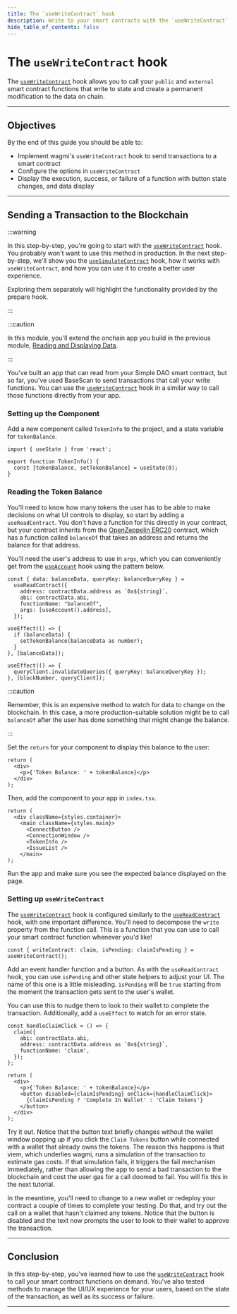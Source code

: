```yaml
---
title: The `useWriteContract` hook
description: Write to your smart contracts with the `useWriteContract` hook.
hide_table_of_contents: false
---
```


# The `useWriteContract` hook

The [`useWriteContract`] hook allows you to call your `public` and `external` smart contract functions that write to state and create a permanent modification to the data on chain.

---

## Objectives

By the end of this guide you should be able to:

- Implement wagmi's `useWriteContract` hook to send transactions to a smart contract
- Configure the options in `useWriteContract`
- Display the execution, success, or failure of a function with button state changes, and data display

---

## Sending a Transaction to the Blockchain

:::warning

In this step-by-step, you're going to start with the [`useWriteContract`] hook. You probably won't want to use this method in production. In the next step-by-step, we'll show you the [`useSimulateContract`](https://wagmi.sh/react/api/hooks/useSimulateContract) hook, how it works with `useWriteContract`, and how you can use it to create a better user experience.

Exploring them separately will highlight the functionality provided by the prepare hook.

:::

:::caution

In this module, you'll extend the onchain app you build in the previous module, [Reading and Displaying Data].

:::

You've built an app that can read from your Simple DAO smart contract, but so far, you've used BaseScan to send transactions that call your write functions. You can use the [`useWriteContract`] hook in a similar way to call those functions directly from your app.

### Setting up the Component

Add a new component called `TokenInfo` to the project, and a state variable for `tokenBalance`.

```tsx
import { useState } from 'react';

export function TokenInfo() {
  const [tokenBalance, setTokenBalance] = useState(0);
}
```

### Reading the Token Balance

You'll need to know how many tokens the user has to be able to make decisions on what UI controls to display, so start by adding a `useReadContract`. You don't have a function for this directly in your contract, but your contract inherits from the [OpenZeppelin ERC20] contract, which has a function called `balanceOf` that takes an address and returns the balance for that address.

You'll need the user's address to use in `args`, which you can conveniently get from the [`useAccount`] hook using the pattern below.

```tsx
const { data: balanceData, queryKey: balanceQueryKey } =
  useReadContract({
    address: contractData.address as `0x${string}`,
    abi: contractData.abi,
    functionName: "balanceOf",
    args: [useAccount().address],
  });

useEffect(() => {
  if (balanceData) {
    setTokenBalance(balanceData as number);
  }
}, [balanceData]);

useEffect(() => {
  queryClient.invalidateQueries({ queryKey: balanceQueryKey });
}, [blockNumber, queryClient]);
```

:::caution

Remember, this is an expensive method to watch for data to change on the blockchain. In this case, a more production-suitable solution might be to call `balanceOf` after the user has done something that might change the balance.

:::

Set the `return` for your component to display this balance to the user:

```tsx
return (
  <div>
    <p>{'Token Balance: ' + tokenBalance}</p>
  </div>
);
```

Then, add the component to your app in `index.tsx`.

```tsx
return (
  <div className={styles.container}>
    <main className={styles.main}>
      <ConnectButton />
      <ConnectionWindow />
      <TokenInfo />
      <IssueList />
    </main>
);
```

Run the app and make sure you see the expected balance displayed on the page.

### Setting up `useWriteContract`

The [`useWriteContract`] hook is configured similarly to the [`useReadContract`] hook, with one important difference. You'll need to decompose the `write` property from the function call. This is a function that you can use to call your smart contract function whenever you'd like!

```tsx
const { writeContract: claim, isPending: claimIsPending } = useWriteContract();
```

Add an event handler function and a button. As with the `useReadContract` hook, you can use `isPending` and other state helpers to adjust your UI. The name of this one is a little misleading. `isPending` will be `true` starting from the moment the transaction gets sent to the user's wallet.

You can use this to nudge them to look to their wallet to complete the transaction. Additionally, add a `useEffect` to watch for an error state.

```tsx
const handleClaimClick = () => {
  claim({
    abi: contractData.abi,
    address: contractData.address as `0x${string}`,
    functionName: 'claim',
  });
};

return (
  <div>
    <p>{'Token Balance: ' + tokenBalance}</p>
    <button disabled={claimIsPending} onClick={handleClaimClick}>
      {claimIsPending ? 'Complete In Wallet' : 'Claim Tokens'}
    </button>
  </div>
);
```

Try it out. Notice that the button text briefly changes without the wallet window popping up if you click the `Claim Tokens` button while connected with a wallet that already owns the tokens. The reason this happens is that viem, which underlies wagmi, runs a simulation of the transaction to estimate gas costs. If that simulation fails, it triggers the fail mechanism immediately, rather than allowing the app to send a bad transaction to the blockchain and cost the user gas for a call doomed to fail. You will fix this in the next tutorial.

In the meantime, you'll need to change to a new wallet or redeploy your contract a couple of times to complete your testing. Do that, and try out the call on a wallet that hasn't claimed any tokens. Notice that the button is disabled and the text now prompts the user to look to their wallet to approve the transaction.

---

## Conclusion

In this step-by-step, you've learned how to use the [`useWriteContract`] hook to call your smart contract functions on demand. You've also tested methods to manage the UI/UX experience for your users, based on the state of the transaction, as well as its success or failure.

---

[wagmi]: https://wagmi.sh/
[`useWriteContract`]: https://wagmi.sh/react/hooks/useWriteContract
[`usePrepareContractWrite`]: https://wagmi.sh/react/prepare-hooks/usePrepareContractWrite
[Reading and Displaying Data]: ../reading-and-displaying-data/useAccount
[`useReadContract`]: https://wagmi.sh/react/hooks/useReadContract
[OpenZeppelin ERC20]: https://github.com/OpenZeppelin/openzeppelin-contracts/blob/master/contracts/token/ERC20/ERC20.sol
[`useAccount`]: https://wagmi.sh/react/hooks/useAccount
